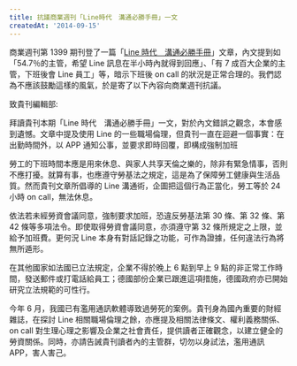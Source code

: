```yaml
---
title: 抗議商業週刊「Line時代　溝通必勝手冊」一文
createdAt: '2014-09-15'
---
```


商業週刊第 1399 期刊登了一篇「[Line 時代　溝通必勝手冊](http://www.businessweekly.com.tw/KIndepArticle.aspx?ID=23522)」文章，內文提到如「54.7％的主管，希望 Line 訊息在半小時內就得到回應」、「有 7 成百大企業的主管，下班後會 Line 員工」等，暗示下班後 on call 的狀況是正常合理的。我們認為不應該鼓勵這樣的風氣，於是寄了以下內容向商業週刊抗議。

致貴刊編輯部:

拜讀貴刊本期「Line 時代　溝通必勝手冊」一文，對於內文錯誤之觀念，本會感到遺憾。文章中提及使用 Line 的一些職場倫理，但貴刊一直在迴避一個事實：在出勤時間外，以 APP 通知公事，並要求即時回覆，即構成強制加班

勞工的下班時間本應是用來休息、與家人共享天倫之樂的，除非有緊急情事，否則不應打擾。就算有事，也應遵守勞基法之規定，這是為了保障勞工健康與生活品質。然而貴刊文章所倡導的 Line 溝通術，企圖把這個行為正當化，勞工等於 24 小時 on call，無法休息。

依法若未經勞資會議同意，強制要求加班，恐違反勞基法第 30 條、第 32 條、第 42 條等多項法令。即使取得勞資會議同意，亦須遵守第 32 條所規定之上限，並給予加班費。更何況 Line 本身有對話記錄之功能，可作為證據，任何違法行為將無所遁形。

在其他國家如法國已立法規定，企業不得於晚上 6 點到早上 9 點的非正常工作時間，發送郵件或打電話給員工；德國部份企業已跟進這項措施，德國政府亦已開始研究立法規範的可性行。

今年 6 月，我國已有濫用通訊軟體導致過勞死的案例。貴刊身為國內重要的財經雜誌，在探討 Line 相關職場倫理之餘，亦應提及相關法律條文、權利義務關係、on call 對生理心理之影響及企業之社會責任，提供讀者正確觀念，以建立健全的勞資關係。同時，亦請告誡貴刊讀者內的主管群，切勿以身試法，濫用通訊 APP，害人害己。
